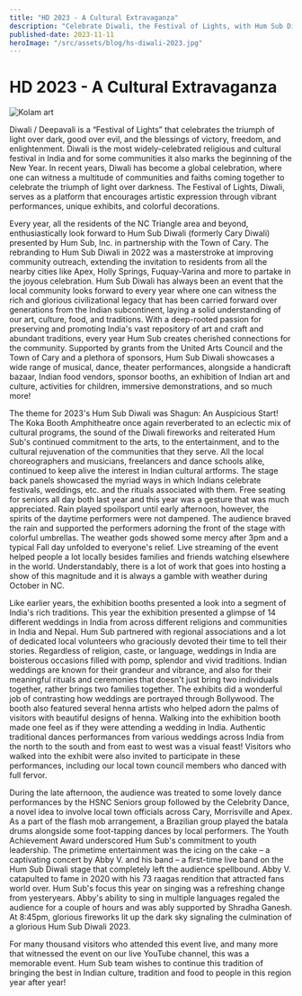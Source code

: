 ```yaml
---
title: "HD 2023 - A Cultural Extravaganza"
description: "Celebrate Diwali, the Festival of Lights, with Hum Sub Diwali (formerly Cary Diwali) at Koka Booth Amphitheatre! Experience Indian culture through music, dance, food, art, and more. This annual event unites communities from across the Triangle and beyond."
published-date: 2023-11-11
heroImage: "/src/assets/blog/hs-diwali-2023.jpg"
---
```


# HD 2023 - A Cultural Extravaganza
![Kolam art](/assets/blog/hs-diwali-2023.jpg)

Diwali / Deepavali is a “Festival of Lights” that celebrates the triumph of light over dark, good over evil, and the blessings of victory, freedom, and enlightenment. Diwali is the most widely-celebrated religious and cultural festival in India and for some communities it also marks the beginning of the New Year.  In recent years, Diwali has become a global celebration, where one can witness a multitude of communities and faiths coming together to celebrate the triumph of light over darkness. The Festival of Lights, Diwali, serves as a platform that encourages artistic expression through vibrant performances, unique exhibits, and colorful decorations.


Every year, all the residents of the NC Triangle area and beyond, enthusiastically look forward to Hum Sub Diwali (formerly Cary Diwali) presented by Hum Sub, Inc. in partnership with the Town of Cary.  The rebranding to Hum Sub Diwali in 2022 was a masterstroke at improving community outreach, extending the invitation to residents from all the nearby cities like Apex, Holly Springs, Fuquay-Varina and more to partake in the joyous celebration.  Hum Sub Diwali has always been an event that the local community looks forward to every year where one can witness the rich and glorious civilizational legacy that has been carried forward over generations from the Indian subcontinent, laying a solid understanding of our art, culture, food, and traditions.  With a deep-rooted passion for preserving and promoting India's vast repository of art and craft and abundant traditions, every year Hum Sub creates cherished connections for the community.  Supported by grants from the United Arts Council and the Town of Cary and a plethora of sponsors, Hum Sub Diwali showcases a wide range of musical, dance, theater performances, alongside a handicraft bazaar, Indian food vendors, sponsor booths, an exhibition of Indian art and culture, activities for children, immersive demonstrations, and so much more!

The theme for 2023's Hum Sub Diwali was Shagun: An Auspicious Start!  The Koka Booth Amphitheatre once again reverberated to an eclectic mix of cultural programs, the sound of the Diwali fireworks and reiterated Hum Sub's continued commitment to the arts, to the entertainment, and to the cultural rejuvenation of the communities that they serve. All the local choreographers and musicians, freelancers and dance schools alike, continued to keep alive the interest in Indian cultural artforms. The stage back panels showcased the myriad ways in which Indians celebrate festivals, weddings, etc. and the rituals associated with them.  Free seating for seniors all day both last year and this year was a gesture that was much appreciated. Rain played spoilsport until early afternoon, however, the spirits of the daytime performers were not dampened. The audience braved the rain and supported the performers adorning the front of the stage with colorful umbrellas. The weather gods showed some mercy after 3pm and a typical Fall day unfolded to everyone's relief. Live streaming of the event helped people a lot locally besides families and friends watching elsewhere in the world. Understandably, there is a lot of work that goes into hosting a show of this magnitude and it is always a gamble with weather during October in NC.

Like earlier years, the exhibition booths presented a look into a segment of India's rich traditions. This year the exhibition presented a glimpse of 14 different weddings in India from across different religions and communities in India and Nepal.  Hum Sub partnered with regional associations and a lot of dedicated local volunteers who graciously devoted their time to tell their stories.  Regardless of religion, caste, or language, weddings in India are boisterous occasions filled with pomp, splendor and vivid traditions.  Indian weddings are known for their grandeur and vibrance, and also for their meaningful rituals and ceremonies that doesn't just bring two individuals together, rather brings two families together.  The exhibits did a wonderful job of contrasting how weddings are portrayed through Bollywood.  The booth also featured several henna artists who helped adorn the palms of visitors with beautiful designs of henna.  Walking into the exhibition booth made one feel as if they were attending a wedding in India.  Authentic traditional dances performances from various weddings across India from the north to the south and from east to west was a visual feast! Visitors who walked into the exhibit were also invited to participate in these performances, including our local town council members who danced with full fervor.


During the late afternoon, the audience was treated to some lovely dance performances by the HSNC Seniors group followed by the Celebrity Dance, a novel idea to involve local town officials across Cary, Morrisville and Apex.  As a part of the flash mob arrangement, a Brazilian group played the batala drums alongside some foot-tapping dances by local performers.  The Youth Achievement Award underscored Hum Sub's commitment to youth leadership.  The primetime entertainment was the icing on the cake – a captivating concert by Abby V. and his band – a first-time live band on the Hum Sub Diwali stage that completely left the audience spellbound.  Abby V. catapulted to fame in 2020 with his 73 raagas rendition that attracted fans world over.  Hum Sub's focus this year on singing was a refreshing change from yesteryears.  Abby's ability to sing in multiple languages regaled the audience for a couple of hours and was ably supported by Shradha Ganesh.  At 8:45pm, glorious fireworks lit up the dark sky signaling the culmination of a glorious Hum Sub Diwali 2023.

For many thousand visitors who attended this event live, and many more that witnessed the event on our live YouTube channel, this was a memorable event. Hum Sub team wishes to continue this tradition of bringing the best in Indian culture, tradition and food to people in this region year after year!